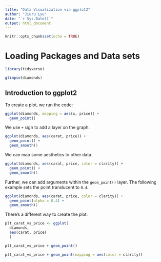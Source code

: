 ```yaml
---
title: "Data Visualization via ggplot2"
author: "Jiuru Lyu"
date: "`r Sys.Date()`"
output: html_document
---
```


```r
knitr::opts_chunk$set(echo = TRUE)
```

# Loading Packages and Data sets
```r
library(tidyverse)
```
```r
glimpse(diamonds)
```

## Introduction to ggplot2
To create a plot, we run the code: 
```r
ggplot(diamonds, mapping = aes(x, price)) + 
  geom_point()
```

We use `+` sign to add a layer on the graph. 
```r
ggplot(diamonds, aes(carat, price)) + 
  geom_point() + 
  geom_smooth()
```

We can map some aesthetics to other data. 
```r
ggplot(diamonds, aes(carat, price, color = clarity)) + 
  geom_point() + 
  geom_smooth()
```

Further, we can add arguments within the `geom_point()` layer. The following example sets the point translucent to `0.4`. 
```r
ggplot(diamonds, aes(carat, price, color = clarity)) + 
  geom_point(alpha = 0.4) + 
  geom_smooth()
```

There's a different way to create the plot. 
```r
plt_carat_vs_price <- ggplot(
  diamonds, 
  aes(carat, price)
  )

plt_carat_vs_price + geom_point()
```
```r
plt_carat_vs_price + geom_point(mapping = aes(color = clarity))
```

